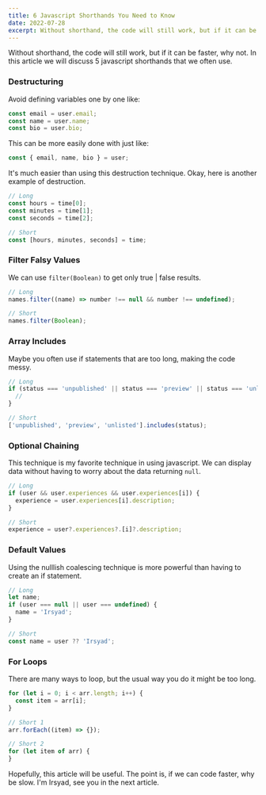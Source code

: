 ```yaml
---
title: 6 Javascript Shorthands You Need to Know
date: 2022-07-28
excerpt: Without shorthand, the code will still work, but if it can be faster, why not. In this article we will discuss 5 javascript shorthands that we often use.
---
```


Without shorthand, the code will still work, but if it can be faster, why not. In this article we will discuss 5 javascript shorthands that we often use.

### Destructuring

Avoid defining variables one by one like:

```js
const email = user.email;
const name = user.name;
const bio = user.bio;
```

This can be more easily done with just like:

```js
const { email, name, bio } = user;
```

It's much easier than using this destruction technique. Okay, here is another example of destruction.

```js
// Long
const hours = time[0];
const minutes = time[1];
const seconds = time[2];

// Short
const [hours, minutes, seconds] = time;
```

### Filter Falsy Values

We can use `filter(Boolean)` to get only true | false results.

```js
// Long
names.filter((name) => number !== null && number !== undefined);

// Short
names.filter(Boolean);
```

### Array Includes

Maybe you often use if statements that are too long, making the code messy.

```js
// Long
if (status === 'unpublished' || status === 'preview' || status === 'unlisted') {
  //
}

// Short
['unpublished', 'preview', 'unlisted'].includes(status);
```

### Optional Chaining

This technique is my favorite technique in using javascript. We can display data without having to worry about the data returning `null`.

```js
// Long
if (user && user.experiences && user.experiences[i]) {
  experience = user.experiences[i].description;
}

// Short
experience = user?.experiences?.[i]?.description;
```

### Default Values

Using the nulllish coalescing technique is more powerful than having to create an if statement.

```js
// Long
let name;
if (user === null || user === undefined) {
  name = 'Irsyad';
}

// Short
const name = user ?? 'Irsyad';
```

### For Loops

There are many ways to loop, but the usual way you do it might be too long.

```javascript
for (let i = 0; i < arr.length; i++) {
  const item = arr[i];
}

// Short 1
arr.forEach((item) => {});

// Short 2
for (let item of arr) {
}
```

Hopefully, this article will be useful. The point is, if we can code faster, why be slow. I'm Irsyad, see you in the next article.
